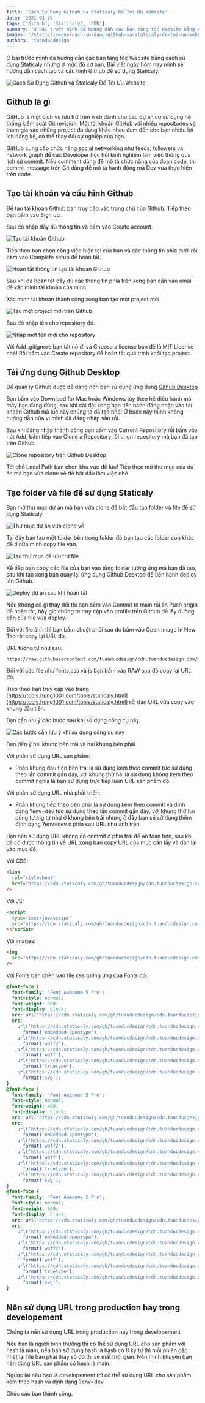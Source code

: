 ```yaml
---
title: 'Cách Sử Dụng Github và Staticaly Để Tối Ưu Website'
date: '2021-01-20'
tags: ['Github', 'Staticaly', 'CDN']
summary: 'Ở bài trước mình đã hướng dẫn các bạn tăng tốc Website bằng cách sử dụng Staticaly nhưng ở mức độ cơ bản.'
images: '/static/images/cach-su-dung-github-va-staticaly-de-toi-uu-website.jpg'
authors: 'tuanducdesign'
---
```


Ở bài trước mình đã hướng dẫn các bạn tăng tốc Website bằng cách sử dụng Staticaly nhưng ở mức độ cơ bản, Bài viết ngày hôm nay mình sẽ hướng dẫn cách tạo và cấu hình Github để sử dụng Staticaly.

![Cách Sử Dụng Github và Staticaly Để Tối Ưu Website](/static/images/cach-su-dung-github-va-staticaly-de-toi-uu-website.jpg)

## Github là gì

GitHub là một dịch vụ lưu trữ trên web dành cho các dự án có sử dụng hệ thống kiểm soát Git revision. Một tài khoản GitHub với nhiều repositories và tham gia vào những project đa dạng khác nhau đem đến cho bạn nhiều lợi ích đáng kể, có thể thay đổi sự nghiệp của bạn.

GitHub cung cấp chức năng social networking như feeds, followers và network graph để các Developer học hỏi kinh nghiệm làm việc thông qua lịch sử commit. Nếu comment dùng để mô tả chức năng của đoạn code, thì commit message trên Git dùng để mô tả hành động mà Dev vừa thực hiện trên code.

## Tạo tài khoản và cấu hình Github

Để tạo tài khoản Github bạn truy cập vào trang chủ của [Github](https://github.com/). Tiếp theo bạn bấm vào Sign up.

Sau đó nhập đầy đủ thông tin và bấm vào Create account.

![Tạo tài khoản Github](/static/images/tao-tai-khoan-github.jpg)

Tiếp theo bạn chọn công việc hiện tại của bạn và các thông tin phía dưới rồi bấm vào Complete setup để hoàn tất.

![Hoàn tất thông tin tạo tài khoản Github](/static/images/hoan-tat-thong-tin-tao-tai-khoan-github.jpg)

Sau khi đã hoàn tất đầy đủ các thông tin phía trên xong bạn cần vào email để xác minh tài khoản của mình.

Xác minh tài khoản thành công xong bạn tạo một project mới.

![Tạo một project mới trên Github](/static/images/tao-project-moi-tren-github.jpg)

Sau đó nhập tên cho repository đó.

![Nhập một tên mới cho repository](/static/images/nhap-mot-ten-moi-cho-repository.jpg)

Với Add .gitignore bạn tắt nó đi và Choose a license bạn để là MIT License nhé! Rồi bấm vào Create repository để hoàn tất quá trình khởi tạo project.

## Tải ứng dụng Github Desktop

Để quản lý Github được dễ dàng hơn bạn sử dụng ứng dụng [Github Desktop](https://desktop.github.com/)

Bạn bấm vào Download for Mac hoặc Windows tùy theo hệ điều hành mà máy bạn đang đùng, sau khi cài đặt xong bạn tiến hành đăng nhập vào tài khoản Github mà lúc nãy chúng ta đã tạo nhé! Ở bước này mình không hướng dẫn nữa vì mình đã đăng nhập sẵn rồi.

Sau khi đăng nhập thành công bạn bấm vào Current Repository rồi bấm vào nút Add, bấm tiếp vào Clone a Repository rồi chọn repository mà bạn đã tạo trên Github.

![Clone repository trên Github Desktop](/static/images/clone-repository-tren-github-desktop.jpg)

Tới chỗ Local Path bạn chọn khu vực để lưu! Tiếp theo mở thư mục của dự án mà bạn vừa clone về để bắt đầu làm việc nhé.

## Tạo folder và file để sử dụng Staticaly

Bạn mở thư mục dự án mà bạn vừa clone để bắt đầu tạo folder và file để sử dụng Staticaly.

![Thư mục dự án vừa clone về](/static/images/thu-muc-du-an-vua-clone-ve.jpg)

Tại đây bạn tạo một folder bên trong folder đó bạn tạo các folder con khác để tí nữa mình copy file vào.

![Tạo thư mục để lưu trữ file](/static/images/tao-thu-muc-de-luu-tru-file.jpg)

Kế tiếp bạn copy các file của bạn vào từng folder tương ứng mà bạn đã tạo, sau khi tạo xong bạn quay lại ứng dụng Github Desktop để tiến hành deploy lên Github.

![Deploy dự án sau khi hoàn tất](/static/images/deploy-du-an-sau-khi-hoan-tat.jpg)

Nếu không có gì thay đổi thì bạn bấm vào Commit to main rồi ấn Push origin để hoàn tất, bây giờ chúng ta truy cập vào profile trên Github để lấy đường dẫn của file vừa deploy.

Đối với file ảnh thì bạn bấm chuột phải sau đó bấm vào Open Image In New Tab rồi copy lại URL đó.

URL tương tự như sau:

```text
https://raw.githubusercontent.com/tuanducdesign/cdn.tuanducdesign.com/main/assets/images/tuanducdesign.jpg
```

Đối với các file như fonts,css và js bạn bấm vào RAW sau đó copy lại URL đó.

Tiếp theo bạn truy cập vào trang [https://tools.hung1001.com/tools/staticaly.html](https://tools.hung1001.com/tools/staticaly.html) rồi dán URL vừa copy vào khung đầu tiên.

Bạn cần lưu ý các bước sau khi sử dụng công cụ này.

![Các bước cần lưu ý khi sử dụng công cụ này](/static/images/cac-buoc-can-luu-y-khi-su-dung-cong-cu-nay.jpg)

Bạn đến ý hai khung bên trái và hai khung bên phải.

Với phần sử dụng URL sản phẩm:

- Phần khung đầu tiên bên trái là sử dụng kèm theo commit tức sử dụng theo lần commit gần đây, với khung thứ hai là sử dụng không kèm theo commit nghĩa là bạn sử dụng trực tiếp luôn URL sản phẩm đó.

Với phần sử dụng URL nhà phát triển:

- Phần khung tiếp theo bên phải là sử dụng kèm theo commit và định dạng ?env=dev tức sử dụng theo lần commit gần đây, với khung thứ hai cũng tương tự như ở khung bên trái nhưng ở đây bạn sẽ sử dụng thêm định dạng ?env=dev ở phía sau URL như ảnh trên.

Bạn nên sử dụng URL không có commit ở phía trái để an toàn hơn, sau khi đã có được thông tin về URL xong bạn copy URL của mục cần lấy và dán lại vào mục đó.

Với CSS:

```html
<link
  rel="stylesheet"
  href="https://cdn.staticaly.com/gh/tuanducdesign/cdn.tuanducdesign.com/main/assets/css/animate.css"
/>
```

Với JS:

```html
<script
  type="text/javascript"
  src="https://cdn.staticaly.com/gh/tuanducdesign/cdn.tuanducdesign.com/main/assets/js/jquery.min.js"
></script>
```

Với images:

```html
<img
  src="https://cdn.staticaly.com/gh/tuanducdesign/cdn.tuanducdesign.com/main/assets/images/tuanducdesign.jpg"
/>
```

Với Fonts bạn chèn vào file css tương ứng của Fonts đó:

```css
@font-face {
  font-family: 'Font Awesome 5 Pro';
  font-style: normal;
  font-weight: 300;
  font-display: block;
  src: url('https://cdn.staticaly.com/gh/tuanducdesign/cdn.tuanducdesign.com/main/assets/fonts/fa-light-300.eot');
  src:
    url('https://cdn.staticaly.com/gh/tuanducdesign/cdn.tuanducdesign.com/main/assets/fonts/fa-light-300.eot?#iefix')
      format('embedded-opentype'),
    url('https://cdn.staticaly.com/gh/tuanducdesign/cdn.tuanducdesign.com/main/assets/fonts/fa-light-300.woff2')
      format('woff2'),
    url('https://cdn.staticaly.com/gh/tuanducdesign/cdn.tuanducdesign.com/main/assets/fonts/fa-light-300.woff')
      format('woff'),
    url('https://cdn.staticaly.com/gh/tuanducdesign/cdn.tuanducdesign.com/main/assets/fonts/fa-light-300.ttf')
      format('truetype'),
    url('https://cdn.staticaly.com/gh/tuanducdesign/cdn.tuanducdesign.com/main/assets/fonts/fa-light-300.svg#fontawesome')
      format('svg');
}
@font-face {
  font-family: 'Font Awesome 5 Pro';
  font-style: normal;
  font-weight: 400;
  font-display: block;
  src: url('https://cdn.staticaly.com/gh/tuanducdesign/cdn.tuanducdesign.com/main/assets/fonts/fa-regular-400.eot');
  src:
    url('https://cdn.staticaly.com/gh/tuanducdesign/cdn.tuanducdesign.com/main/assets/fonts/fa-regular-400.eot?#iefix')
      format('embedded-opentype'),
    url('https://cdn.staticaly.com/gh/tuanducdesign/cdn.tuanducdesign.com/main/assets/fonts/fa-regular-400.woff2')
      format('woff2'),
    url('https://cdn.staticaly.com/gh/tuanducdesign/cdn.tuanducdesign.com/main/assets/fonts/fa-regular-400.woff')
      format('woff'),
    url('https://cdn.staticaly.com/gh/tuanducdesign/cdn.tuanducdesign.com/main/assets/fonts/fa-regular-400.ttf')
      format('truetype'),
    url('https://cdn.staticaly.com/gh/tuanducdesign/cdn.tuanducdesign.com/main/assets/fonts/fa-regular-400.svg#fontawesome')
      format('svg');
}
@font-face {
  font-family: 'Font Awesome 5 Pro';
  font-style: normal;
  font-weight: 900;
  font-display: block;
  src: url('https://cdn.staticaly.com/gh/tuanducdesign/cdn.tuanducdesign.com/main/assets/fonts/fa-solid-900.eot');
  src:
    url('https://cdn.staticaly.com/gh/tuanducdesign/cdn.tuanducdesign.com/main/assets/fonts/fa-solid-900.eot?#iefix')
      format('embedded-opentype'),
    url('https://cdn.staticaly.com/gh/tuanducdesign/cdn.tuanducdesign.com/main/assets/fonts/fa-solid-900.woff2')
      format('woff2'),
    url('https://cdn.staticaly.com/gh/tuanducdesign/cdn.tuanducdesign.com/main/assets/fonts/fa-solid-900.woff')
      format('woff'),
    url('https://cdn.staticaly.com/gh/tuanducdesign/cdn.tuanducdesign.com/main/assets/fonts/fa-solid-900.ttf')
      format('truetype'),
    url('https://cdn.staticaly.com/gh/tuanducdesign/cdn.tuanducdesign.com/main/assets/fonts/fa-solid-900.svg#fontawesome')
      format('svg');
}
```

## Nên sử dụng URL trong production hay trong developement

Chúng ta nên sử dụng URL trong production hay trong developement

Nếu bạn là người bình thường thì có thể sử dụng URL cho sản phẩm với hash là main, nếu bạn sử dụng hash là hash có 8 ký tự thì mỗi phiên cập nhật lại file bạn phải thay số đó thì sẽ mất thời gian. Nên mình khuyên bạn nên dùng URL sản phẩm có hash là main.

Ngược lại nếu bạn là developement thì có thể sử dụng URL cho sản phẩm kèm theo hash và dịnh dạng ?env=dev

Chúc các bạn thành công.
